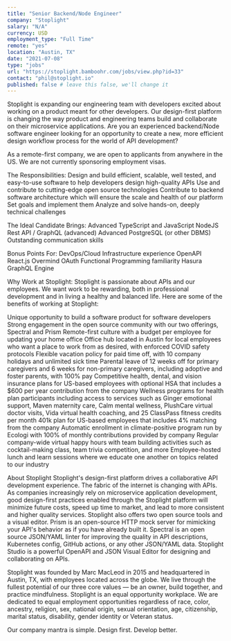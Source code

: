 ```yaml
---
title: "Senior Backend/Node Engineer"
company: "Stoplight"
salary: "N/A"
currency: USD
employment_type: "Full Time"
remote: "yes"
location: "Austin, TX"
date: "2021-07-08"
type: "jobs"
url: "https://stoplight.bamboohr.com/jobs/view.php?id=33"
contact: "phil@stoplight.io"
published: false # leave this false, we'll change it
---
```


Stoplight is expanding our engineering team with developers excited about working on a product meant for other developers. Our design-first platform is changing the way product and engineering teams build and collaborate on their microservice applications. Are you an experienced backend/Node software engineer looking for an opportunity to create a new, more efficient design workflow process for the world of API development?

As a remote-first company, we are open to applicants from anywhere in the US. We are not currently sponsoring employment visas.

The Responsibilities:
Design and build efficient, scalable, well tested, and easy-to-use software to help developers design high-quality APIs
Use and contribute to cutting-edge open source technologies
Contribute to backend software architecture which will ensure the scale and health of our platform
Set goals and implement them
Analyze and solve hands-on, deeply technical challenges

The Ideal Candidate Brings:
Advanced TypeScript and JavaScript
NodeJS
Rest API / GraphQL (advanced)
Advanced PostgreSQL (or other DBMS)
Outstanding communication skills

Bonus Points For:
DevOps/Cloud Infrastructure experience
OpenAPI
React.js
Overmind
OAuth
Functional Programming familiarity
Hasura GraphQL Engine

Why Work at Stoplight:
Stoplight is passionate about APIs and our employees. We want work to be rewarding, both in professional development and in living a healthy and balanced life. Here are some of the benefits of working at Stoplight:
 
Unique opportunity to build a software product for software developers
Strong engagement in the open source community with our two offerings, Spectral and Prism
Remote-first culture with a budget per employee for updating your home office
Office hub located in Austin for local employees who want a place to work from as desired, with enforced COVID safety protocols
Flexible vacation policy for paid time off, with 10 company holidays and unlimited sick time
Parental leave of 12 weeks off for primary caregivers and 6 weeks for non-primary caregivers, including adoptive and foster parents, with 100% pay
Competitive health, dental, and vision insurance plans for US-based employees with optional HSA that includes a $600 per year contribution from the company
Wellness programs for health plan participants including access to services such as Ginger emotional support, Maven maternity care, Calm mental wellness, PlushCare virtual doctor visits, Vida virtual health coaching, and 25 ClassPass fitness credits per month
401k plan for US-based employees that includes 4% matching from the company
Automatic enrollment in climate-positive program run by Ecologi with 100% of monthly contributions provided by company
Regular company-wide virtual happy hours with team building activities such as cocktail-making class, team trivia competition, and more
Employee-hosted lunch and learn sessions where we educate one another on topics related to our industry
 
About Stoplight
Stoplight's design-first platform drives a collaborative API development experience. The fabric of the internet is changing with APIs. As companies increasingly rely on microservice application development, good design-first practices enabled through the Stoplight platform will minimize future costs, speed up time to market, and lead to more consistent and higher quality services. Stoplight also offers two open source tools and a visual editor. Prism is an open-source HTTP mock server for mimicking your API's behavior as if you have already built it. Spectral is an open source JSON/YAML linter for improving the quality in API descriptions, Kubernetes config, GitHub actions, or any other JSON/YAML data. Stoplight Studio is a powerful OpenAPI and JSON Visual Editor for designing and collaborating on APIs.
 
Stoplight was founded by Marc MacLeod in 2015 and headquartered in Austin, TX, with employees located across the globe. We live through the fullest potential of our three core values — be an owner, build together, and practice mindfulness. Stoplight is an equal opportunity workplace. We are dedicated to equal employment opportunities regardless of race, color, ancestry, religion, sex, national origin, sexual orientation, age, citizenship, marital status, disability, gender identity or Veteran status. 
 
Our company mantra is simple. Design first. Develop better.  